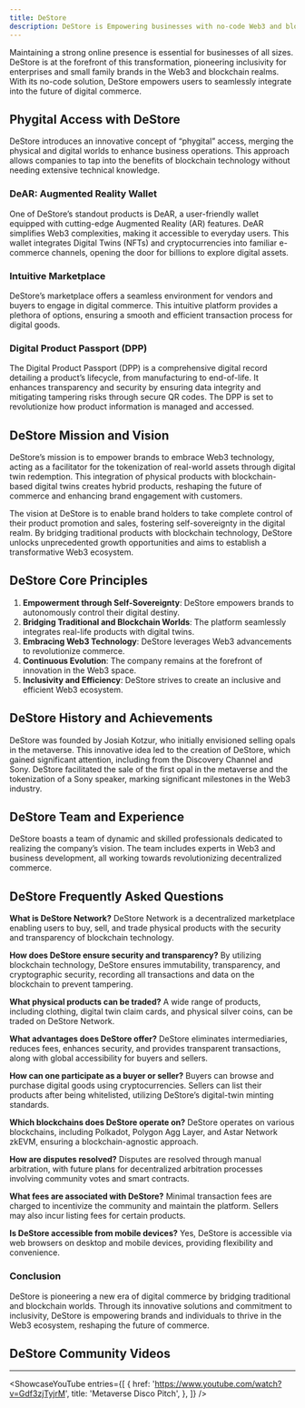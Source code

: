 ```yaml
---
title: DeStore
description: DeStore is Empowering businesses with no-code Web3 and blockchain solutions for seamless digital and physical product integration.
---
```



Maintaining a strong online presence is essential for businesses of all sizes. DeStore is at the forefront of this transformation, pioneering inclusivity for enterprises and small family brands in the Web3 and blockchain realms. With its no-code solution, DeStore empowers users to seamlessly integrate into the future of digital commerce.

## Phygital Access with DeStore
DeStore introduces an innovative concept of “phygital” access, merging the physical and digital worlds to enhance business operations. This approach allows companies to tap into the benefits of blockchain technology without needing extensive technical knowledge.

### DeAR: Augmented Reality Wallet
One of DeStore’s standout products is DeAR, a user-friendly wallet equipped with cutting-edge Augmented Reality (AR) features. DeAR simplifies Web3 complexities, making it accessible to everyday users. This wallet integrates Digital Twins (NFTs) and cryptocurrencies into familiar e-commerce channels, opening the door for billions to explore digital assets.

### Intuitive Marketplace
DeStore’s marketplace offers a seamless environment for vendors and buyers to engage in digital commerce. This intuitive platform provides a plethora of options, ensuring a smooth and efficient transaction process for digital goods.

### Digital Product Passport (DPP)
The Digital Product Passport (DPP) is a comprehensive digital record detailing a product’s lifecycle, from manufacturing to end-of-life. It enhances transparency and security by ensuring data integrity and mitigating tampering risks through secure QR codes. The DPP is set to revolutionize how product information is managed and accessed.

## DeStore Mission and Vision
DeStore’s mission is to empower brands to embrace Web3 technology, acting as a facilitator for the tokenization of real-world assets through digital twin redemption. This integration of physical products with blockchain-based digital twins creates hybrid products, reshaping the future of commerce and enhancing brand engagement with customers.

The vision at DeStore is to enable brand holders to take complete control of their product promotion and sales, fostering self-sovereignty in the digital realm. By bridging traditional products with blockchain technology, DeStore unlocks unprecedented growth opportunities and aims to establish a transformative Web3 ecosystem.

## DeStore Core Principles
1. **Empowerment through Self-Sovereignty**: DeStore empowers brands to autonomously control their digital destiny.
2. **Bridging Traditional and Blockchain Worlds**: The platform seamlessly integrates real-life products with digital twins.
3. **Embracing Web3 Technology**: DeStore leverages Web3 advancements to revolutionize commerce.
4. **Continuous Evolution**: The company remains at the forefront of innovation in the Web3 space.
5. **Inclusivity and Efficiency**: DeStore strives to create an inclusive and efficient Web3 ecosystem.

## DeStore History and Achievements
DeStore was founded by Josiah Kotzur, who initially envisioned selling opals in the metaverse. This innovative idea led to the creation of DeStore, which gained significant attention, including from the Discovery Channel and Sony. DeStore facilitated the sale of the first opal in the metaverse and the tokenization of a Sony speaker, marking significant milestones in the Web3 industry.

## DeStore Team and Experience
DeStore boasts a team of dynamic and skilled professionals dedicated to realizing the company’s vision. The team includes experts in Web3 and business development, all working towards revolutionizing decentralized commerce.

## DeStore Frequently Asked Questions
**What is DeStore Network?** DeStore Network is a decentralized marketplace enabling users to buy, sell, and trade physical products with the security and transparency of blockchain technology.

**How does DeStore ensure security and transparency?** By utilizing blockchain technology, DeStore ensures immutability, transparency, and cryptographic security, recording all transactions and data on the blockchain to prevent tampering.

**What physical products can be traded?** A wide range of products, including clothing, digital twin claim cards, and physical silver coins, can be traded on DeStore Network.

**What advantages does DeStore offer?** DeStore eliminates intermediaries, reduces fees, enhances security, and provides transparent transactions, along with global accessibility for buyers and sellers.

**How can one participate as a buyer or seller?** Buyers can browse and purchase digital goods using cryptocurrencies. Sellers can list their products after being whitelisted, utilizing DeStore’s digital-twin minting standards.

**Which blockchains does DeStore operate on?** DeStore operates on various blockchains, including Polkadot, Polygon Agg Layer, and Astar Network zkEVM, ensuring a blockchain-agnostic approach.

**How are disputes resolved?** Disputes are resolved through manual arbitration, with future plans for decentralized arbitration processes involving community votes and smart contracts.

**What fees are associated with DeStore?** Minimal transaction fees are charged to incentivize the community and maintain the platform. Sellers may also incur listing fees for certain products.

**Is DeStore accessible from mobile devices?** Yes, DeStore is accessible via web browsers on desktop and mobile devices, providing flexibility and convenience.

### Conclusion

DeStore is pioneering a new era of digital commerce by bridging traditional and blockchain worlds. Through its innovative solutions and commitment to inclusivity, DeStore is empowering brands and individuals to thrive in the Web3 ecosystem, reshaping the future of commerce.

## DeStore Community Videos
------------
<ShowcaseYouTube
  entries={[
    {
        href: 'https://www.youtube.com/watch?v=Gdf3zjTyjrM',
      title: 'Metaverse Disco Pitch',
    },
  ]} />